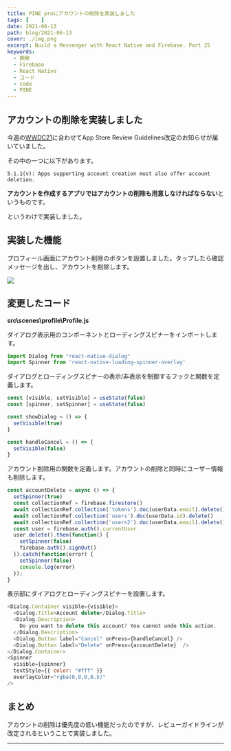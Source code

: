 ```yaml
---
title: PINE proにアカウントの削除を実装しました
tags: [    ]
date: 2021-06-13
path: blog/2021-06-13
cover: ./img.png
excerpt: Build a Messenger with React Native and Firebase. Part 25
keywords:
  - 開発
  - Firebase
  - React Native
  - コード
  - code
  - PINE
---
```


## アカウントの削除を実装しました

今週の[WWDC21](https://developer.apple.com/wwdc21/)に合わせてApp Store Review Guidelines改定のお知らせが届いていました。

その中の一つに以下があります。

```
5.1.1(v): Apps supporting account creation must also offer account deletion.
```

**アカウントを作成するアプリではアカウントの削除も用意しなければならない**というものです。

というわけで実装しました。

## 実装した機能

プロフィール画面にアカウント削除のボタンを設置しました。タップしたら確認メッセージを出し、アカウントを削除します。

![](./img1.jpg)

## 変更したコード

**src\scenes\profile\Profile.js**

ダイアログ表示用のコンポーネントとローディングスピナーをインポートします。

```javascript
import Dialog from "react-native-dialog"
import Spinner from 'react-native-loading-spinner-overlay'
```

ダイアログとローディングスピナーの表示/非表示を制御するフックと関数を定義します。

```javascript
const [visible, setVisible] = useState(false)
const [spinner, setSpinner] = useState(false)

const showDialog = () => {
  setVisible(true)
}

const handleCancel = () => {
  setVisible(false)
}
```

アカウント削除用の関数を定義します。アカウントの削除と同時にユーザー情報も削除します。

```javascript
const accountDelete = async () => {
  setSpinner(true)
  const collectionRef = firebase.firestore()
  await collectionRef.collection('tokens').doc(userData.email).delete()
  await collectionRef.collection('users').doc(userData.id).delete()
  await collectionRef.collection('users2').doc(userData.email).delete()
  const user = firebase.auth().currentUser
  user.delete().then(function() {
    setSpinner(false)
    firebase.auth().signOut()
  }).catch(function(error) {
    setSpinner(false)
    console.log(error)
  });
}
```

表示部にダイアログとローディングスピナーを設置します。

```javascript
<Dialog.Container visible={visible}>
  <Dialog.Title>Account delete</Dialog.Title>
  <Dialog.Description>
    Do you want to delete this account? You cannot undo this action.
  </Dialog.Description>
  <Dialog.Button label="Cancel" onPress={handleCancel} />
  <Dialog.Button label="Delete" onPress={accountDelete}  />
</Dialog.Container>
<Spinner
  visible={spinner}
  textStyle={{ color: "#fff" }}
  overlayColor="rgba(0,0,0,0.5)"
/>
```

## まとめ

アカウントの削除は優先度の低い機能だったのですが、レビューガイドラインが改定されるということで実装しました。

---